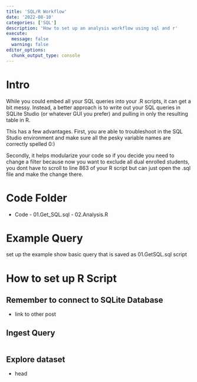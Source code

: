 ```yaml
---
title: 'SQL/R Workflow'
date: '2022-08-10'
categories: ['SQL']
description: 'How to set up an analysis workflow using sql and r'
execute: 
  message: false
  warning: false
editor_options: 
  chunk_output_type: console
---
```


# Intro

While you could embed all your SQL queries into your .R scripts, it can get a bit messy. Instead, a better approach is to write out your SQL queries in SQLite Studio (or whatever GUI you prefer) and pulling in only the resulting table in R. 

This has a few advantages. First, you are able to troubleshoot in the SQL Studio environment and make sure all the pesky variable names are correctly spelled 0:)

Secondly, it helps modularize your code so if you decide you need to change a filter because now you want to exclude all dual enrolled students, you dont have to scroll to line 863 of your R script but can just open the .sql file and make the change there. 

# Code Folder
- Code
  \- 01.Get_SQL.sql
  \- 02.Analysis.R
  
  
# Example Query 
set up the example
show basic query that is saved as 01.GetSQL.sql script

# How to set up R Script

## Remember to connect to SQLite Database
  - link to other post
  
## Ingest Query
```r

```

## Explore dataset
- head

